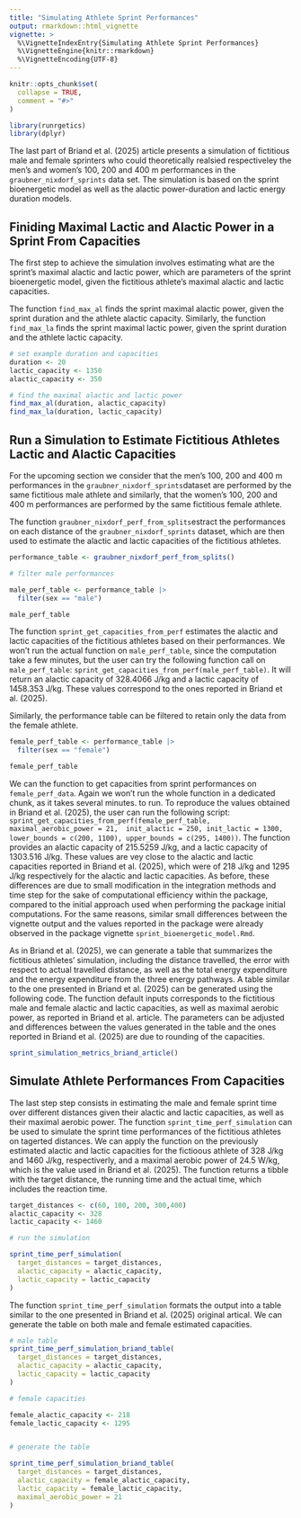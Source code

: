 ```yaml
---
title: "Simulating Athlete Sprint Performances"
output: rmarkdown::html_vignette
vignette: >
  %\VignetteIndexEntry{Simulating Athlete Sprint Performances}
  %\VignetteEngine{knitr::rmarkdown}
  %\VignetteEncoding{UTF-8}
---
```


```r
knitr::opts_chunk$set(
  collapse = TRUE,
  comment = "#>"
)
```

```r
library(runrgetics)
library(dplyr)
```

The last part of Briand et al. (2025) article presents a simulation of fictitious male and female sprinters who could theoretically realsied respectiveley the men's and women's 100, 200 and 400 m performances in the `graubner_nixdorf_sprints` data set. The simulation is based on the sprint bioenergetic model as well as the alactic power-duration and lactic energy duration models.

## Finiding Maximal Lactic and Alactic Power in a Sprint From Capacities

The first step to achieve the simulation involves estimating what are the sprint's maximal alactic and lactic power, which are parameters of the sprint bioenergetic model, given the fictitious athlete's maximal alactic and lactic capacities. 

The function `find_max_al` finds the sprint maximal alactic power, given the sprint duration and the athlete alactic capacity. Similarly, the function `find_max_la` finds the sprint maximal lactic power, given the sprint duration and the athlete lactic capacity. 

```r

# set example duration and capacities
duration <- 20
lactic_capacity <- 1350
alactic_capacity <- 350

# find the maximal alactic and lactic power
find_max_al(duration, alactic_capacity)
find_max_la(duration, lactic_capacity)

```

## Run a Simulation to Estimate Fictitious Athletes Lactic and Alactic Capacities

For the upcoming section we consider that the men's 100, 200 and 400 m performances in the `graubner_nixdorf_sprints`dataset are performed by the same fictitious male athlete and similarly, that the women's 100, 200 and 400 m performances are performed by the same fictitious female athlete. 

The function `graubner_nixdorf_perf_from_splits`estract the performances on each distance of the `graubner_nixdorf_sprints` dataset, which are then used to estimate the alactic and lactic capacities of the fictitious athletes.

```r
performance_table <- graubner_nixdorf_perf_from_splits()

# filter male performances

male_perf_table <- performance_table |> 
  filter(sex == "male")

male_perf_table

```

The function `sprint_get_capacities_from_perf` estimates the alactic and lactic capacities of the fictitious athletes based on their performances. We won't run the actual function on `male_perf_table`, since the computation take a few minutes, but the user can try the following function call on `male_perf_table`: `sprint_get_capacities_from_perf(male_perf_table)`. It will return an alactic capacity of 328.4066 J/kg and a lactic capacity of 1458.353 J/kg. These values correspond to the ones reported in Briand et al. (2025).

Similarly, the performance table can be filtered to retain only the data from the female athlete. 

```r
female_perf_table <- performance_table |> 
  filter(sex == "female")

female_perf_table
```
We can the function to get capacities from sprint performances on `female_perf_data`. Again we won't run the whole function in a dedicated chunk, as it takes several minutes. to run. To reproduce the values obtained in Briand et al. (2025), the user can run the following script:  `sprint_get_capacities_from_perf(female_perf_table, maximal_aerobic_power = 21,  init_alactic = 250, init_lactic = 1300, lower_bounds = c(200, 1100), upper_bounds = c(295, 1400))`. The function provides an alactic capacity of 215.5259 J/kg, and a lactic capacity of 1303.516 J/kg. These values are vey close to the alactic and lactic capacities reported in Briand et al. (2025), which were of 218 J/kg and 1295 J/kg respectively for the alactic and lactic capacities. As before, these differences are due to small modification in the integration methods and time step for the sake of computational efficiency within the package, compared to the initial approach used when performing the package initial computations. For the same reasons, similar small differences between the vignette output and the values reported in the package were already observed in the package vignette `sprint_bioenergetic_model.Rmd`.

As in Briand et al. (2025), we can generate a table that summarizes the fictitious athletes' simulation, including the distance travelled, the error with respect to actual travelled distance, as well as the total energy expenditure and the energy expenditure from the three energy pathways. A table similar to the one presented in Briand et al. (2025) can be generated using the following code. The function default inputs corresponds to the fictitious male and female alactic and lactic capacities, as well as maximal aerobic power, as reported in Briand et al. article. The parameters can be adjusted and differences between the values generated in the table and the ones reported in Briand et al. (2025) are due to rounding of the capacities. 

```r
sprint_simulation_metrics_briand_article()
```


## Simulate Athlete Performances From Capacities

The last step step consists in estimating the male and female sprint time over different distances given their alactic and lactic capacities, as well as their maximal aerobic power. The function `sprint_time_perf_simulation` can be used to simulate the sprint time performances of the fictitious athletes on tagerted distances. We can apply the function on the previously estimated alactic and lactic capacities for the fictioous athlete of 328 J/kg and 1460 J/kg, respectiverly, and a maximal aerobic power of 24.5 W/kg, which is the value used in Briand et al. (2025). The function returns a tibble with the target distance, the running time and the actual time, which includes the reaction time.

```r
target_distances <- c(60, 100, 200, 300,400)
alactic_capacity <- 328
lactic_capacity <- 1460

# run the simulation

sprint_time_perf_simulation(
  target_distances = target_distances,
  alactic_capacity = alactic_capacity,
  lactic_capacity = lactic_capacity
)


```

The function `sprint_time_perf_simulation` formats the output into a table similar to the one presented in Briand et al. (2025) original artical. We can generate the table on both male and female estimated capacities.

```r
# male table
sprint_time_perf_simulation_briand_table(
  target_distances = target_distances,
  alactic_capacity = alactic_capacity,
  lactic_capacity = lactic_capacity
)

# female capacities

female_alactic_capacity <- 218
female_lactic_capacity <- 1295


# generate the table

sprint_time_perf_simulation_briand_table(
  target_distances = target_distances,
  alactic_capacity = female_alactic_capacity,
  lactic_capacity = female_lactic_capacity,
  maximal_aerobic_power = 21 
)

```


